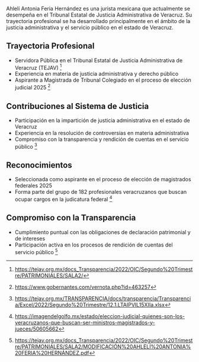 Ahlelí Antonia Feria Hernández es una jurista mexicana que actualmente se desempeña en el Tribunal Estatal de Justicia Administrativa de Veracruz. Su trayectoria profesional se ha desarrollado principalmente en el ámbito de la justicia administrativa y el servicio público en el estado de Veracruz.

## Trayectoria Profesional

- Servidora Pública en el Tribunal Estatal de Justicia Administrativa de Veracruz (TEJAV) [^1]
- Experiencia en materia de justicia administrativa y derecho público
- Aspirante a Magistrada de Tribunal Colegiado en el proceso de elección judicial 2025 [^2]

## Contribuciones al Sistema de Justicia

- Participación en la impartición de justicia administrativa en el estado de Veracruz
- Experiencia en la resolución de controversias en materia administrativa
- Compromiso con la transparencia y rendición de cuentas en el servicio público [^3]

## Reconocimientos

- Seleccionada como aspirante en el proceso de elección de magistrados federales 2025
- Forma parte del grupo de 182 profesionales veracruzanos que buscan ocupar cargos en la judicatura federal [^4]

## Compromiso con la Transparencia

- Cumplimiento puntual con las obligaciones de declaración patrimonial y de intereses
- Participación activa en los procesos de rendición de cuentas del servicio público [^5]

[^1]: https://tejav.org.mx/docs_Transparencia/2022/OIC/Segundo%20Trimestre/PATRIMONIALES/SALA2/
[^2]: https://www.gobernantes.com/vernota.php?id=463257
[^3]: https://tejav.org.mx/TRANSPARENCIA/docs/transparencia/Transparencia/Excel/2022/Segundo%20Trimestre/12.1.LTAIPVIL15XIIa.xlsx
[^4]: https://imagendelgolfo.mx/estado/eleccion-judicial-quienes-son-los-veracruzanos-que-buscan-ser-ministros-magistrados-y-jueces/50605662
[^5]: https://tejav.org.mx/docs_Transparencia/2022/OIC/Segundo%20Trimestre/PATRIMONIALES/SALA2/MODIFICACIÓN%20AHLELÍ%20ANTONIA%20FERIA%20HERNÁNDEZ.pdf

